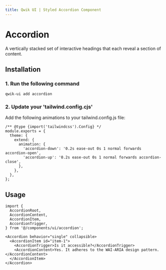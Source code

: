 ```yaml
---
title: Qwik UI | Styled Accordion Component
---
```



<StatusBanner status={statusByComponent.styled.Accordion} />

# Accordion

A vertically stacked set of interactive headings that each reveal a section of content.

<Showcase name="hero" />

## Installation

### 1. Run the following command

```sh
qwik-ui add accordion
```

### 2. Update your 'tailwind.config.cjs'

Add the following animations to your tailwind.config.js file:

```tsx
/** @type {import('tailwindcss').Config} */
module.exports = {
  theme: {
    extend: {
      animation: {
        'accordion-down': '0.2s ease-out 0s 1 normal forwards accordion-open',
        'accordion-up': '0.2s ease-out 0s 1 normal forwards accordion-close',
      },
    },
  },
};
```

## Usage

```tsx
import {
  AccordionRoot,
  AccordionContent,
  AccordionItem,
  AccordionTrigger,
} from '@/components/ui/accordion';
```

```tsx
<Accordion behavior="single" collapsible>
  <AccordionItem id="item-1">
    <AccordionTrigger>Is it accessible?</AccordionTrigger>
    <AccordionContent>Yes. It adheres to the WAI-ARIA design pattern.</AccordionContent>
  </AccordionItem>
</Accordion>
```
